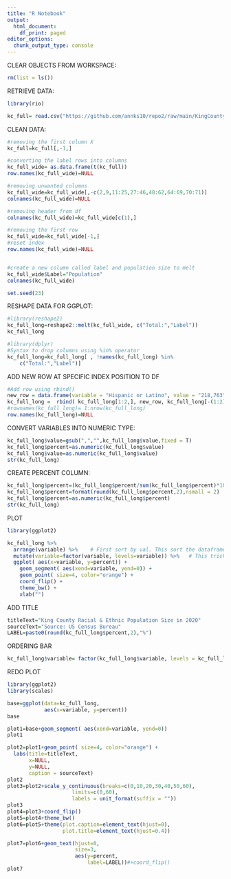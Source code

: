 ```yaml
---
title: "R Notebook"
output:
  html_document:
    df_print: paged
editor_options:
  chunk_output_type: console
---
```


CLEAR OBJECTS FROM WORKSPACE:

```r
rm(list = ls())
```

RETRIEVE DATA:

```r
library(rio)

kc_full= read.csv("https://github.com/annks10/repo2/raw/main/KingCountyCSV_FullList.csv", stringsAsFactors = FALSE)
```

CLEAN DATA:

```r
#removing the first column X
kc_full=kc_full[,-1,]

#converting the label rows into columns 
kc_full_wide= as.data.frame(t(kc_full))
row.names(kc_full_wide)=NULL

#removing unwanted columns 
kc_full_wide=kc_full_wide[,-c(2,9,11:25,27:46,48:62,64:69,70:71)]
colnames(kc_full_wide)=NULL

#removing header from df
colnames(kc_full_wide)=kc_full_wide[c(1),]

#removing the first row
kc_full_wide=kc_full_wide[-1,]
#reset index
row.names(kc_full_wide)=NULL


#create a new column called label and population size to melt 
kc_full_wide$Label="Population"
colnames(kc_full_wide)

set.seed(23)
```

RESHAPE DATA FOR GGPLOT:

```r
#library(reshape2)
kc_full_long=reshape2::melt(kc_full_wide, c("Total:","Label"))
kc_full_long

#library(dplyr)
#Syntax to drop columns using %in% operator
kc_full_long=kc_full_long[ , !names(kc_full_long) %in% 
    c("Total:","Label")]
```

ADD NEW ROW AT SPECIFIC INDEX POSITION TO DF

```r
#Add row using rbind()
new_row = data.frame(variable = "Hispanic or Latino", value = "218,763")
kc_full_long =  rbind( kc_full_long[1:2,], new_row, kc_full_long[-(1:2),] )
#rownames(kc_full_long)= 1:nrow(kc_full_long)
row.names(kc_full_long)=NULL
```

CONVERT VARIABLES INTO NUMERIC TYPE:

```r
kc_full_long$value=gsub(",","",kc_full_long$value,fixed = T)
kc_full_long$percent=as.numeric(kc_full_long$value)
kc_full_long$value=as.numeric(kc_full_long$value)
str(kc_full_long)
```

CREATE PERCENT COLUMN:

```r
kc_full_long$percent=(kc_full_long$percent/sum(kc_full_long$percent)*100)
kc_full_long$percent=format(round(kc_full_long$percent,2),nsmall = 2)
kc_full_long$percent=as.numeric(kc_full_long$percent)
str(kc_full_long)
```

PLOT

```r
library(ggplot2)

kc_full_long %>%
  arrange(variable) %>%    # First sort by val. This sort the dataframe but NOT the factor levels
  mutate(variable=factor(variable, levels=variable)) %>%   # This trick update the factor levels
  ggplot( aes(x=variable, y=percent)) +
    geom_segment( aes(xend=variable, yend=0)) +
    geom_point( size=4, color="orange") +
    coord_flip() +
    theme_bw() +
    xlab("")
```

ADD TITLE

```r
titleText="King County Racial & Ethnic Population Size in 2020"
sourceText="Source: US Census Bureau"
LABEL=paste0(round(kc_full_long$percent,2),"%")
```

ORDERING BAR

```r
kc_full_long$variable= factor(kc_full_long$variable, levels = kc_full_long$variable[order(kc_full_long$percent, decreasing = FALSE)])
```

REDO PLOT

```r
library(ggplot2)
library(scales)

base=ggplot(data=kc_full_long,
            aes(x=variable, y=percent))
base

plot1=base+geom_segment( aes(xend=variable, yend=0)) 
plot1

plot2=plot1+geom_point( size=4, color="orange") +
  labs(title=titleText,
       x=NULL,
       y=NULL,
       caption = sourceText)
plot2
plot3=plot2+scale_y_continuous(breaks=c(0,10,20,30,40,50,60),
                     limits=c(0,60),
                     labels = unit_format(suffix = ""))
plot3
plot4=plot3+coord_flip()
plot5=plot4+theme_bw() 
plot6=plot5+theme(plot.caption=element_text(hjust=0),
                  plot.title=element_text(hjust=0.4))

plot7=plot6+geom_text(hjust=0,
                      size=3,
                      aes(y=percent,
                          label=LABEL))#+coord_flip()
plot7
```

